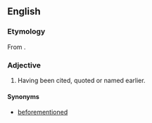 ==English==

===Etymology===
From {{prefix|afore|cited|lang=en}}.

===Adjective===
{{en-adj|-}}

# Having been cited, quoted or named earlier.

====Synonyms====
* [[beforementioned]]